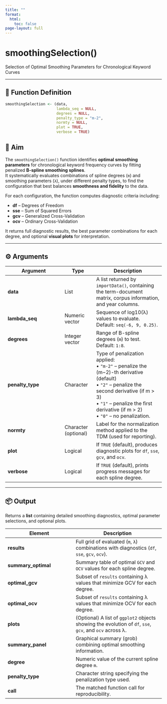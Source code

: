 ```yaml
---
title: ""
format:
  html:
    toc: false
page-layout: full
---
```

  
# smoothingSelection()
  
Selection of Optimal Smoothing Parameters for Chronological Keyword Curves

---

## 🔹 Function Definition

```r
smoothingSelection <- (data,
                       lambda_seq = NULL,
                       degrees = NULL,
                       penalty_type = "m-2",
                       normty = NULL,
                       plot = TRUE,
                       verbose = TRUE)
```

## 🎯 Aim

The `smoothingSelection()` function identifies **optimal smoothing parameters** for chronological keyword frequency curves by fitting penalized **B-spline smoothing splines**.  
It systematically evaluates combinations of spline degrees (`m`) and smoothing parameters (`λ`), under different penalty types, to find the configuration that best balances **smoothness and fidelity** to the data.

For each configuration, the function computes diagnostic criteria including:

- **df** – Degrees of Freedom  
- **sse** – Sum of Squared Errors  
- **gcv** – Generalized Cross-Validation  
- **ocv** – Ordinary Cross-Validation  

It returns full diagnostic results, the best parameter combinations for each degree, and optional **visual plots** for interpretation.

---

## ⚙️ Arguments

| Argument | Type | Description |
|-----------|------|-------------|
| **data** | List | A list returned by `importData()`, containing the term-document matrix, corpus information, and year columns. |
| **lambda_seq** | Numeric vector | Sequence of log10(λ) values to evaluate. Default: `seq(-6, 9, 0.25)`. |
| **degrees** | Integer vector | Range of B-spline degrees (`m`) to test. Default: `1:8`. |
| **penalty_type** | Character | Type of penalization applied: <br>• `"m-2"` – penalize the (m−2)-th derivative (default) <br>• `"2"` – penalize the second derivative (if m > 3) <br>• `"1"` – penalize the first derivative (if m > 2) <br>• `"0"` – no penalization. |
| **normty** | Character (optional) | Label for the normalization method applied to the TDM (used for reporting). |
| **plot** | Logical | If `TRUE` (default), produces diagnostic plots for `df`, `sse`, `gcv`, and `ocv`. |
| **verbose** | Logical | If `TRUE` (default), prints progress messages for each spline degree. |

---

## 📦 Output

Returns a **list** containing detailed smoothing diagnostics, optimal parameter selections, and optional plots.

| Element | Description |
|----------|-------------|
| **results** | Full grid of evaluated (`m`, `λ`) combinations with diagnostics (`df`, `sse`, `gcv`, `ocv`). |
| **summary_optimal** | Summary table of optimal `GCV` and `OCV` values for each spline degree. |
| **optimal_gcv** | Subset of `results` containing λ values that minimize GCV for each degree. |
| **optimal_ocv** | Subset of `results` containing λ values that minimize OCV for each degree. |
| **plots** | (Optional) A list of `ggplot2` objects showing the evolution of `df`, `sse`, `gcv`, and `ocv` across λ. |
| **summary_panel** | Graphical summary (grob) combining optimal smoothing information. |
| **degree** | Numeric value of the current spline degree `m`. |
| **penalty_type** | Character string specifying the penalization type used. |
| **call** | The matched function call for reproducibility. |
